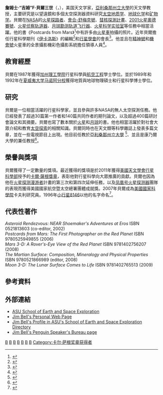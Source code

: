 {{noteTA
|1=zh-tw:精神號; zh-cn:勇气号;
|2=zh-hant:機會號;zh-hans:机遇号;
|G1=天文学
}}
{{Infobox scientist
|name              = 吉姆·贝尔<br />Jim Bell
|image             = Jim Bell IAU09 lg.jpg
|caption           = 詹姆士·貝爾三世
|image_size        = 
|birth_date        = {{Birth date and age|1965|7|23|}}
|birth_place       = {{USA}}[[羅德島州|羅德島州]][[普罗维登斯|普罗维登斯]]
|death_date        = 
|death_place       = 
|residence         = 
|citizenship       =  
|nationality       = {{USA}}
|ethnicity         = 
|fields            = [[太空地质学|太空地质学]] <br> [[地球化学|地球化学]] <br /> [[矿物学|矿物学]]
|workplaces        = [[亞利桑那州立大學|亞利桑那州立大學]] <br> [[康乃爾大學|康乃爾大學]]
|alma_mater        = [[加州理工學院|加州理工學院]] <br> [[夏威夷大学马诺阿分校|夏威夷大学马诺阿分校]]
|doctoral_advisor  = 
|academic_advisors = 
|doctoral_students = 
|notable_students  = 
|known_for         = 
|author_abbrev_bot = 
|author_abbrev_zoo = 
|influences        = 
|influenced        = 
|awards            = [[卡尔·萨根奖章|卡尔·萨根奖章]]（2011年）
|signature         = <!--(filename only)-->
|signature_alt     = 
|footnotes         = 
}}

'''詹姆士·“吉姆”F·貝爾三世'''（{{lang-en|'''James "Jim" F. Bell III'''}}，{{bd|1965年|7月23日|||catIdx=B}}），美国天文学家，[[亞利桑那州立大學|亞利桑那州立大學]]的天文學教授，主要研究是以望遠鏡和多個太空探測器資料研究[[太空地质学|太空地质学]]、[[地球化学|地球化学]]和[[矿物学|矿物学]]。貝爾在[[NASA|NASA]]的[[火星探路者|火星探路者]]、[[會合-舒梅克號|會合-舒梅克號]]、[[彗核探測計畫|彗核探測計畫]]、[[2001火星奧德賽號|2001火星奧德賽號]]、[[火星侦察轨道器|火星侦察轨道器]]、[[月球勘测轨道飞行器|月球勘测轨道飞行器]]、[[火星科学实验室|火星科学实验室]]等任務中相當活躍。他的書《Postcards from Mars》<ref>{{cite web |url=http://postcardsfrommarsbook.com/ |title=Postcards from Mars | Jim Bell |publisher=Postcardsfrommarsbook.com |date= |accessdate=2010-12-20 |deadurl=yes |archiveurl=https://web.archive.org/web/20060704193957/http://www.postcardsfrommarsbook.com/ |archivedate=2006-07-04 }}</ref>中有許多由[[火星車|火星車]]拍攝的照片。近年貝爾擔任行星科學期刊《[[伊卡洛斯__(期刊)|伊卡洛斯]]》的編輯<ref>{{cite web |url=http://icarus.cornell.edu/ |title=ICARUS, International Journal of Solar System Studies |publisher=Icarus.cornell.edu |date= |accessdate=2010-12-20 |deadurl=yes |archiveurl=https://web.archive.org/web/20100828162155/http://icarus.cornell.edu/ |archivedate=2010-08-28 }}</ref>和[[行星學會|行星學會]]的會長<ref>{{cite web |url=http://www.planetary.org/home/ |title=The Planetary Society |publisher=Planetary.org |date= |accessdate=2010-12-20 |deadurl=yes |archiveurl=https://web.archive.org/web/20101219203337/http://planetary.org/home/ |archivedate=2010-12-19 }}</ref>。他並且在[[精神號火星探測車|精神號]]和[[機會號|機會號]]火星車的全景攝影機彩色攝影系統擔任領導人員<ref>{{cite web |url=http://nssdc.gsfc.nasa.gov/nmc/experimentDisplay.do?id=2003-032A-01 |title=NASA - NSSDC - Experiment - Details |doi=10.1029/2003JE002070 |publisher=Nssdc.gsfc.nasa.gov |date= |accessdate=2010-12-20 |archive-date=2016-06-30 |archive-url=https://web.archive.org/web/20160630221829/http://nssdc.gsfc.nasa.gov/nmc/experimentDisplay.do?id=2003-032A-01 |dead-url=no }}</ref>。

==教育經歷==
貝爾在1987年獲得[[加州理工學院|加州理工學院]]行星科學與[[航空工程|航空工程]]學士學位。並於1989年和1992年在[[夏威夷大学马诺阿分校|夏威夷大学马诺阿分校]]獲得地質與地球物理碩士和行星科學博士學位。

==研究==
貝爾是一位相當活躍的行星科學家，並且參與許多NASA的無人太空探測任務。他已經發表了超過30篇第一作者和140篇共同作者的期刊論文，以及超過400篇研討會論文和其摘要。貝爾也寫了數本關於[[火星|火星]]和[[月球|月球]]的書。他也相當活躍於對社會大眾介紹和教育[[太空探索|太空探索]]的相關知識。貝爾同時也在天文類等科學雜誌上發表多篇文章，並在一些電視節目上出現。他目前任教於[[亞利桑那州立大學|亞利桑那州立大學]] <ref>{{cite web |url=http://sese.asu.edu/ |title=Arizona State University School of Earth and Space Exploration |access-date=2012-02-22 |archive-date=2021-05-01 |archive-url=https://web.archive.org/web/20210501015950/https://sese.asu.edu/ |dead-url=no }}</ref>、並且是康乃爾大學的兼任教授<ref>{{cite web |url=http://www.astro.cornell.edu/about/index.php |title=About Cornell Astronomy |publisher=Astro.cornell.edu |date= |accessdate=2010-12-20 |deadurl=yes |archiveurl=https://web.archive.org/web/20110515185744/http://www.astro.cornell.edu/about/index.php |archivedate=2011-05-15 }}</ref>。

==榮譽與獎項==
貝爾獲得了一定數量的獎項。最近獲得的獎項是於2011年獲得[[美國天文學會|美國天文學會]][[美國天文學會行星科學部|行星科學部]]授予的[[卡爾·薩根獎章|卡爾·薩根獎章]]，表彰他對行星科學向大眾推廣的貢獻。貝爾也因為他在[[火星探测漫游者|火星探测漫游者]]計畫的第三次和第四次延伸任務，以及[[凤凰号火星探测器|凤凰号火星探测器]]團隊的表現而獲得美國國家航空暨太空總署團體成就獎。2007年貝爾成為[[美國國家科學院|美國國家科學院]]卡夫利研究員。1996年[[小行星8146|小行星8146]]以他的名字命名<ref>{{cite web |url=http://www.iau.org/ |title=International Astronomical Union |publisher=IAU |date= |accessdate=2010-12-20 |archive-date=2010-12-15 |archive-url=https://web.archive.org/web/20101215200641/http://www.iau.org/ |dead-url=no }}</ref>。

==代表性著作==
''Asteroid Rendezvous: NEAR Shoemaker's Adventures at Eros'' ISBN 0521813603 (co-editor, 2002)<br />
''Postcards from Mars: The First Photographer on the Red Planet'' ISBN 9780525949855 (2006)<br />
''Mars 3-D: A Rover's-Eye View of the Red Planet'' ISBN 9781402756207 (2008)<br />
''The Martian Surface: Composition, Mineralogy and Physical Properties'' ISBN 9780521866989 (editor, 2008)<br />
''Moon 3-D: The Lunar Surface Comes to Life'' ISBN 9781402765513 (2009)

==參考資料==
{{Reflist}}

==外部連結==
*[http://sese.asu.edu/ ASU School of Earth and Space Exploration] {{Wayback|url=http://sese.asu.edu/ |date=20210501015950 }}
*[http://jimbell.sese.asu.edu/ Jim Bell's Personal Web Page] {{Wayback|url=http://jimbell.sese.asu.edu/ |date=20210502004550 }}
*[http://sese.asu.edu/people/jim-bell Jim Bell's Profile in ASU's School of Earth and Space Exploration Directory] {{Wayback|url=http://sese.asu.edu/people/jim-bell |date=20200928221647 }}
*[https://web.archive.org/web/20110910132740/http://www.penguinspeakersbureau.com/speakers/page/jim_bell Jim Bell's Penguin Speaker's Bureau page]

{{卡尔·萨根奖章获得者}}

{{Authority control}}
{{DEFAULTSORT:Bell, James F., Iii}}
[[Category:美國天文學家|B]]
[[Category:行星科學家|B]]
[[Category:亞利桑那州立大學教師|B]]
[[Category:康乃爾大學教師|B]]
[[Category:加州理工學院校友|B]]
[[Category:夏威夷大學校友|B]]
[[Category:羅德島州人|B]]
[[Category:卡尔·萨根奖章获得者|Category:卡尔·萨根奖章获得者]]